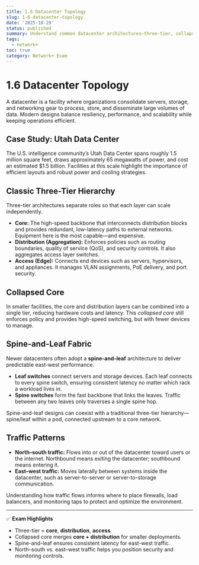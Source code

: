 ```yaml
---
title: 1.6 Datacenter Topology
slug: 1-6-datacenter-topology
date: '2025-10-29'
status: published
summary: Understand common datacenter architectures—three-tier, collapsed core, and spine-leaf—and how traffic flows through them.
tags:
  - network+
toc: true
category: Network+ Exam
---
```


# 1.6 Datacenter Topology

A datacenter is a facility where organizations consolidate servers, storage, and networking gear to process, store, and disseminate large volumes of data. Modern designs balance resiliency, performance, and scalability while keeping operations efficient.

## Case Study: Utah Data Center

The U.S. intelligence community’s Utah Data Center spans roughly 1.5 million square feet, draws approximately 65 megawatts of power, and cost an estimated $1.5 billion. Facilities at this scale highlight the importance of efficient layouts and robust power and cooling strategies.

## Classic Three-Tier Hierarchy

Three-tier architectures separate roles so that each layer can scale independently.

- **Core:** The high-speed backbone that interconnects distribution blocks and provides redundant, low-latency paths to external networks. Equipment here is the most capable—and expensive.
- **Distribution (Aggregation):** Enforces policies such as routing boundaries, quality of service (QoS), and security controls. It also aggregates access layer switches.
- **Access (Edge):** Connects end devices such as servers, hypervisors, and appliances. It manages VLAN assignments, PoE delivery, and port security.

## Collapsed Core

In smaller facilities, the core and distribution layers can be combined into a single tier, reducing hardware costs and latency. This *collapsed core* still enforces policy and provides high-speed switching, but with fewer devices to manage.

## Spine-and-Leaf Fabric

Newer datacenters often adopt a **spine-and-leaf** architecture to deliver predictable east-west performance.

- **Leaf switches** connect servers and storage devices. Each leaf connects to every spine switch, ensuring consistent latency no matter which rack a workload lives in.
- **Spine switches** form the fast backbone that links the leaves. Traffic between any two leaves only traverses a single spine hop.

Spine-and-leaf designs can coexist with a traditional three-tier hierarchy—spine/leaf within a pod, connected upstream to a core network.

## Traffic Patterns

- **North–south traffic:** Flows into or out of the datacenter toward users or the internet. Northbound means exiting the datacenter; southbound means entering it.
- **East–west traffic:** Moves laterally between systems inside the datacenter, such as server-to-server or server-to-storage communication.

Understanding how traffic flows informs where to place firewalls, load balancers, and monitoring taps to protect and optimize the environment.

---

✅ **Exam Highlights**

- Three-tier = **core**, **distribution**, **access**.
- Collapsed core merges **core + distribution** for smaller deployments.
- Spine-and-leaf ensures consistent latency for east-west traffic.
- North–south vs. east–west traffic helps you position security and monitoring controls.
